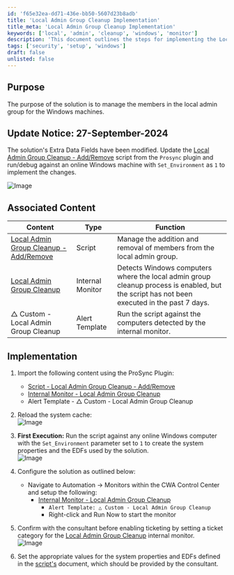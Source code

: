 ```yaml
---
id: 'f65e32ea-dd71-436e-bb50-5607d23b8adb'
title: 'Local Admin Group Cleanup Implementation'
title_meta: 'Local Admin Group Cleanup Implementation'
keywords: ['local', 'admin', 'cleanup', 'windows', 'monitor']
description: 'This document outlines the steps for implementing the Local Admin Group Cleanup solution to manage members in the local admin group on Windows machines. It includes update notices, associated content, and detailed implementation instructions.'
tags: ['security', 'setup', 'windows']
draft: false
unlisted: false
---
```

## Purpose

The purpose of the solution is to manage the members in the local admin group for the Windows machines.

## Update Notice: 27-September-2024

The solution's Extra Data Fields have been modified. Update the [Local Admin Group Cleanup - Add/Remove](https://proval.itglue.com/DOC-5078775-16783511) script from the `Prosync` plugin and run/debug against an online Windows machine with `Set_Environment` as `1` to implement the changes.

![Image](../../static/img/Local-Admin-Group-Cleanup/image_1.png)

## Associated Content

| Content                                                                 | Type           | Function                                                                                                     |
|-------------------------------------------------------------------------|----------------|--------------------------------------------------------------------------------------------------------------|
| [Local Admin Group Cleanup - Add/Remove](https://proval.itglue.com/DOC-5078775-16783511) | Script         | Manage the addition and removal of members from the local admin group.                                      |
| [Local Admin Group Cleanup](https://proval.itglue.com/DOC-5078775-16783515)            | Internal Monitor | Detects Windows computers where the local admin group cleanup process is enabled, but the script has not been executed in the past 7 days. |
| △ Custom - Local Admin Group Cleanup                                     | Alert Template | Run the script against the computers detected by the internal monitor.                                      |

## Implementation

1. Import the following content using the ProSync Plugin:
   - [Script - Local Admin Group Cleanup - Add/Remove](https://proval.itglue.com/DOC-5078775-16783511)
   - [Internal Monitor - Local Admin Group Cleanup](https://proval.itglue.com/DOC-5078775-16783515)  
   - Alert Template - △ Custom - Local Admin Group Cleanup

2. Reload the system cache:  
   ![Image](../../static/img/Local-Admin-Group-Cleanup/image_2.png)

3. **First Execution:** Run the script against any online Windows computer with the `Set_Environment` parameter set to `1` to create the system properties and the EDFs used by the solution.  
   ![Image](../../static/img/Local-Admin-Group-Cleanup/image_1.png)

4. Configure the solution as outlined below:
   - Navigate to Automation → Monitors within the CWA Control Center and setup the following:
     - [Internal Monitor - Local Admin Group Cleanup](https://proval.itglue.com/DOC-5078775-16783515)  
       - `Alert Template: △ Custom - Local Admin Group Cleanup`
       - Right-click and Run Now to start the monitor

5. Confirm with the consultant before enabling ticketing by setting a ticket category for the [Local Admin Group Cleanup](https://proval.itglue.com/DOC-5078775-16783515) internal monitor.  
   ![Image](../../static/img/Local-Admin-Group-Cleanup/image_3.png)

6. Set the appropriate values for the system properties and EDFs defined in the [script's](https://proval.itglue.com/DOC-5078775-16783511) document, which should be provided by the consultant.











